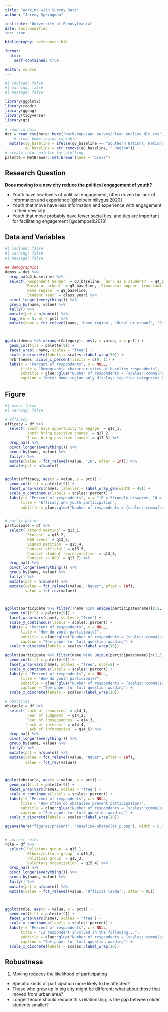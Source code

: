 ```yaml
---
title: "Working with Survey Data"
author: "Jeremy Springman"

institute: "University of Pennsylvania"
date: last-modified
toc: true

bibliography: references.bib

format: 
  html:
    self-contained: true

editor: source
---
```


```r
#| include: false
#| warning: false
#| message: false

library(ggplot2)
library(readr)
library(ggdag)
library(tidyverse)
library(gt)

# read-in data
dat = read_csv(here::here("workshops/aau_survey/clean_endline_did.csv") ) %>%
    # clean home region variable
  mutate(q8_baseline = ifelse(q8_baseline == "Southern Nations, Nationalities, and Peoples Region", "SNNPR", q8_baseline), 
         q8_baseline = str_remove(q8_baseline, " Region"))
# create color palette for plotting
palette = MetBrewer::met.brewer(name = "Cross")

```


## Research Question

**Does moving to a new city reduce the political engagement of youth?**  

- Youth have low levels of political engagement, often driven by lack of information and experience [@holbein:hillygus:2020]
- Youth that move have less information and experience with engagement in their new city
- Youth that move probably have fewer social ties, and ties are important for facilitating engagement [@campbell:2013]


## Data and Variables


```r
#| include: false
#| warning: false
#| message: false

## demographics
demos = dat %>%
  drop_na(q3_baseline) %>% 
  select(`Respondent Gender` = q3_baseline, `Work as a student?` = q4_baseline, 
         `Rural or urban?` = q5_baseline, `Financial support from family?` = q6_baseline, 
         `Home region` = q8_baseline,
         `Student Year` = class_year) %>% 
  pivot_longer(everything()) %>% 
  group_by(name, value) %>% 
  tally() %>% 
  mutate(pct = n/sum(n)) %>% 
  top_n(n = 5, wt = pct) %>% 
  mutate(name = fct_relevel(name, 'Home region', 'Rural or urban?', 'Student Year', 'Respondent Gender', 'Work as a student?', 'Financial support from family?'))



ggplot(demos %>% arrange(Category), aes(y = value, x = pct)) + 
  geom_col(fill = palette[9]) + 
  facet_wrap( ~name, scales = "free") + 
  scale_y_discrete(labels = scales::label_wrap(30)) + 
  hrbrthemes::scale_x_percent(limits = c(0, 1)) + 
  labs(x = "Percent of respondents", y = NULL, 
       title = "Demographic characteristics of baseline respondents", 
       subtitle = glue::glue("Number of respondents = {scales::comma(nrow(df))}"), 
       caption = "Note: home region only displays top five categories by size.")

```

## Figure

```r
#| echo: false
#| warning: false

# efficacy
efficacy = df %>% 
  select(`Youth have opportunity to engage` = q17_1, 
         `Youth bring positive change` = q17_2,
         `I can bring positive change` = q17_3) %>% 
  drop_na() %>% 
  pivot_longer(everything()) %>% 
  group_by(name, value) %>% 
  tally() %>% 
  mutate(value = fct_relevel(value, "10", after = Inf)) %>% 
  mutate(pct = n/sum(n))


ggplot(efficacy, aes(x = value, y = pct)) + 
  geom_col(fill = palette[9]) + 
  facet_wrap(vars(name), labeller = label_wrap_gen(width = 40)) + 
  scale_y_continuous(labels = scales::percent) +
  labs(y = "Percent of respondents", x = "(0 = Strongly disagree, 10 = strongly agree)", 
       title = "Efficacy and youth participation", 
       subtitle = glue::glue("Number of respondents = {scales::comma(sum(efficacy$n)/3)}"))


# participation
participate = df %>% 
  select(`Attend meeting` = q13_1, 
         `Protest` = q13_2, 
         `NGO event` = q13_3, 
         `Signed petition` = q13_4, 
         `Contact official` = q13_5, 
         `Contact student representative` = q13_6, 
         `Contact an NGO` = q13_7) %>% 
  drop_na() %>% 
  pivot_longer(everything()) %>% 
  group_by(name, value) %>% 
  tally() %>% 
  mutate(pct = n/sum(n)) %>% 
  mutate(value = fct_relevel(value, "Never", after = Inf), 
         value = fct_rev(value))



ggplot(participate %>% filter(!name %in% unique(participate$name)[c(2,3,6)]), aes(x = value, y = pct)) + 
  geom_col(fill = palette[9]) + 
  facet_wrap(vars(name), scales = "free") + 
  scale_y_continuous(labels = scales::percent) +
  labs(y = "Percent of respondents", x = NULL, 
       title = "How do youth participate?", 
       subtitle = glue::glue("Number of respondents = {scales::comma(sum(participate$n)/7)}"), 
       caption = "See paper for full question wording") + 
  scale_x_discrete(labels = scales::label_wrap(10))

ggplot(participate %>% filter(name %in% unique(participate$name)[c(2,3,6)]), aes(x = value, y = pct)) + 
  geom_col(fill = palette[9]) + 
  facet_wrap(vars(name), scales = "free", ncol=2) + 
  scale_y_continuous(labels = scales::percent) +
  labs(y = "Percent of respondents", x = NULL, 
       title = "How do youth participate?", 
       subtitle = glue::glue("Number of respondents = {scales::comma(sum(participate$n)/7)}"), 
       caption = "See paper for full question wording") + 
  scale_x_discrete(labels = scales::label_wrap(10))

# obstacles
obstacle = df %>% 
  select(`Lack of resources` = q14_1, 
         `Fear of judgment` = q14_2, 
         `Fear of consequences` = q14_3, 
         `Lack of interest` = q14_4, 
         `Lack of information` = q14_5) %>% 
  drop_na() %>% 
  pivot_longer(everything()) %>% 
  group_by(name, value) %>% 
  tally() %>% 
  mutate(pct = n/sum(n)) %>% 
  mutate(value = fct_relevel(value, "Never", after = Inf), 
         value = fct_rev(value))



ggplot(obstacle, aes(x = value, y = pct)) + 
  geom_col(fill = palette[9]) + 
  facet_wrap(vars(name), scales = "free") + 
  scale_y_continuous(labels = scales::percent) +
  labs(y = "Percent of respondents", x = NULL, 
       title = "How often do obstacles prevent participation?", 
       subtitle = glue::glue("Number of respondents = {scales::comma(sum(obstacle$n)/5)}"), 
       caption = "See paper for full question wording") + 
  scale_x_discrete(labels = scales::label_wrap(10))

ggsave(here("figures/present", "baseline-obstacles_p.png"), width = 8.5, height = 5)


# current roles
role = df %>% 
  select(`Religious group` = q15_1, 
         `Ethnic/culture group` = q15_2, 
         `Political group` = q15_3, 
         `Voluntary organization` = q15_4) %>% 
  drop_na() %>% 
  pivot_longer(everything()) %>% 
  group_by(name, value) %>% 
  tally() %>% 
  mutate(pct = n/sum(n)) %>% 
  mutate(value = fct_relevel(value, "Official leader", after = 0L))



ggplot(role, aes(x = value, y = pct)) + 
  geom_col(fill = palette[9]) + 
  facet_wrap(vars(name), scales = "free") + 
  scale_y_continuous(labels = scales::percent) +
  labs(y = "Percent of respondents", x = NULL, 
       title = "Is respondent involved in the following...", 
       subtitle = glue::glue("Number of respondents = {scales::comma(sum(role$n)/4)}"), 
       caption = "See paper for full question wording") + 
  scale_x_discrete(labels = scales::label_wrap(10))


```


## Robustness

1. Moving reduces the likelihood of participating
- Specific kinds of participation more likely to be affected?
- Those who grew up in big city might be different; what about those that moved from urban area?
- Longer tenure should reduce this relationship; is the gap between older students smaller?





